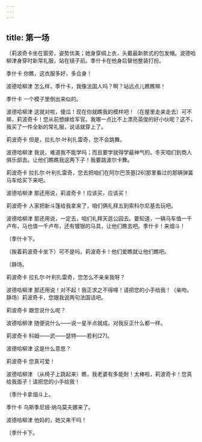 ```yaml
---
---
---
```

title: 第一场
---




〔莉波奇卡坐在窗旁，姿势优美；她身穿绸上衣，头戴最新款式的包发帽。波德哈柳津身穿时新常礼服，站在镜子前。季什卡在他身后替他整装打扮。





季什卡 你瞧，这衣服多好，多合身！

波德哈柳津 怎么样，季什卡，我像法国人吗？啊？站远点儿瞧瞧嘛！

季什卡 一个模子里倒出来似的。

波德哈柳津 这就对啦，傻瓜！现在你就瞧我的模样吧！（在屋里走来走去）可不嘛，莉波奇卡！您从前想嫁给军官。我哪一点比不上漂亮英俊的好小伙呢？这不，我买了一件全新的常礼服，说话就穿上了。

莉波奇卡 但是，拉扎尔·叶利扎雷奇，您不会跳舞。

波德哈柳津 我说，难道我不能学吗；而且要学就得学最神气的。冬天咱们到商人俱乐部去。让他们瞧瞧我这两下子！我要跳波尔卡舞。

莉波奇卡 拉扎尔·叶利扎雷奇，您去把咱们在阿尔巴茨基[26]那里看过的那辆弹簧马车给买下来吧。

波德哈柳津 那还用说，莉波奇卡！应该买，应该买！

莉波奇卡 人家把新斗篷给我拿来了，咱们俩礼拜五到索科尔尼基去玩吧。

波德哈柳津 那还用说，一定去，咱们礼拜天逛公园去。要知道，一辆马车值一千卢布，马也值一千卢布，还有镀银的马具，让他们瞧去吧。季什卡！来烟斗！

〔季什卡下。

（挨着莉波奇卡坐下）可不是吗，莉波奇卡！他们爱瞧就让他们瞧吧。

〔静场。

莉波奇卡 拉扎尔·叶利扎雷奇，您怎么不亲亲我呀？

波德哈柳津 那还用说！对不起！我正求之不得哩！请把您的小手给我！（亲吻。静场）莉波奇卡，您跟我说两句法国话吧。

莉波奇卡 跟您说什么呢？

波德哈柳津 随便说什么——说一星半点就成。对我反正什么都一样。

莉波奇卡 科姆——武——瑟特——若利[27]。

波德哈柳津 这是什么意思？

莉波奇卡 您真可爱！

波德哈柳津 （从椅子上跳起来）瞧，我老婆有多能耐！太棒啦，莉波奇卡！您真给我面子！请把您的小手给我！

〔季什卡拿烟斗上。

季什卡 乌斯季尼娅·纳乌莫夫娜来了。

波德哈柳津 他妈的，她又来干吗！

〔季什卡下。